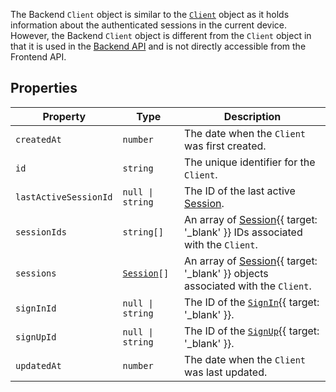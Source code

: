 The Backend `Client` object is similar to the [`Client`](/docs/references/javascript/client) object as it holds information about the authenticated sessions in the current device. However, the Backend `Client` object is different from the `Client` object in that it is used in the [Backend API](/docs/reference/backend-api/tag/Clients#operation/GetClient) and is not directly accessible from the Frontend API.

## Properties

| Property                                               | Type                                                                     | Description                                                                                                                       |
| ------------------------------------------------------ | ------------------------------------------------------------------------ | --------------------------------------------------------------------------------------------------------------------------------- |
| <a id="createdat"></a> `createdAt`                     | `number`                                                                 | The date when the `Client` was first created.                                                                                     |
| <a id="id"></a> `id`                                   | `string`                                                                 | The unique identifier for the `Client`.                                                                                           |
| <a id="lastactivesessionid"></a> `lastActiveSessionId` | <code>null \| string</code>                                              | The ID of the last active [Session](/docs/references/backend/types/backend-session).                                              |
| <a id="sessionids"></a> `sessionIds`                   | <code>string[]</code>                                                    | An array of [Session](/docs/references/backend/types/backend-session){{ target: '_blank' }} IDs associated with the `Client`.     |
| <a id="sessions"></a> `sessions`                       | <code>[Session](/docs/references/backend/types/backend-session)[]</code> | An array of [Session](/docs/references/backend/types/backend-session){{ target: '_blank' }} objects associated with the `Client`. |
| <a id="signinid"></a> `signInId`                       | <code>null \| string</code>                                              | The ID of the [`SignIn`](/docs/references/javascript/sign-in){{ target: '_blank' }}.                                              |
| <a id="signupid"></a> `signUpId`                       | <code>null \| string</code>                                              | The ID of the [`SignUp`](/docs/references/javascript/sign-up){{ target: '_blank' }}.                                              |
| <a id="updatedat"></a> `updatedAt`                     | `number`                                                                 | The date when the `Client` was last updated.                                                                                      |
